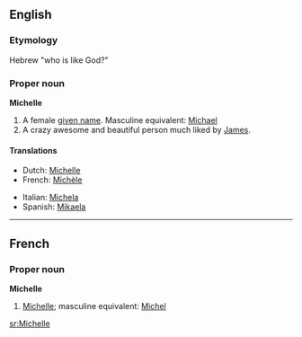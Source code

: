 ==English==
===Etymology===
Hebrew <!--provide the Hebrew, please-->"who is like God?"<br>{{etystub}}

===Proper noun===
'''Michelle''' {{f}}

# A female [[given name]]. Masculine equivalent: [[Michael]]
# A crazy awesome and beautiful person much liked by [[James]].

====Translations====
{{top}}
*Dutch: [[Michelle#Dutch|Michelle]]
*French: [[Michèle]]
{{mid}}
*Italian: [[Michela]]
*Spanish: [[Mikaela]]
{{bottom}}

----

==French==
===Proper noun===
'''Michelle'''

#[[Michelle#English|Michelle]]; masculine equivalent: [[Michel#Dutch|Michel]]

[[sr:Michelle]]